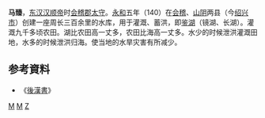 {{multiple image
 | align     = right
 | direction = vertical
 | width     = 240
 | image1    = The Memorial Temple of Ma Zhen 03 2016-03.JPG
 | caption1  = 
 | image2    = Tomb of Ma Zhen 04 2016-03.JPG
 | caption2  = 绍兴越城区[[马太守庙|马太守庙]]（上）和[[马臻墓|马臻墓]]（下）。
}}

'''马臻'''，[[东汉|东汉]][[汉顺帝|汉顺帝]]时[[会稽郡|会稽郡]][[太守|太守]]。[[永和_(東漢)|永和]]五年（140）在[[会稽县|会稽]]、[[山阴县_(浙江省)|山阴]]两县（今[[绍兴市|绍兴市]]）创建一座周长三百余里的水库，用于灌溉、蓄洪，即[[鉴湖|鉴湖]]（镜湖、长湖）。灌溉九千多顷农田。湖比农田高一丈多，农田比海高一丈多。水少的时候泄洪灌溉田地，水多的时候泄洪归海。使当地的水旱灾害有所减少。

== 参考資料 ==
*《[[後漢書|後漢書]]》

[[Category:东汉太守|M]]
[[Category:绍兴历史|M]]
[[Category:马姓|Z]]